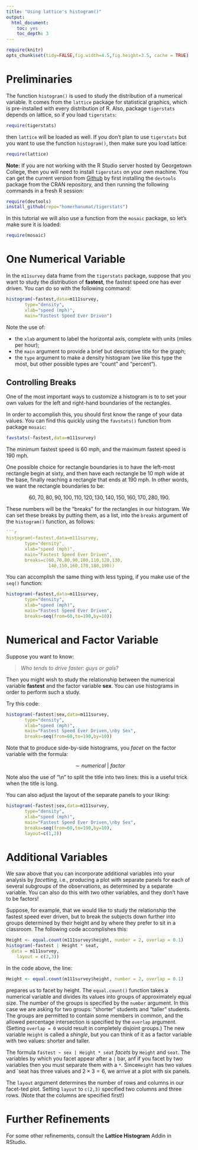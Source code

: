 ```yaml
---
title: "Using lattice's histogram()"
output:
  html_document:
    toc: yes
    toc_depth: 3
---
```


```r
require(knitr)
opts_chunk$set(tidy=FALSE,fig.width=4.5,fig.height=3.5, cache = TRUE)
```

# Preliminaries

The function `histogram()` is used to study the distribution of a numerical variable.  It comes from the `lattice` package for statistical graphics, which is pre-installed with every distribution of R.  Also, package `tigerstats` depends on lattice, so if you load `tigerstats`:

```r
require(tigerstats)
```

then `lattice` will be loaded as well.  If you don't plan to use `tigerstats` but you want to use the function `histogram()`, then make sure you load lattice:

```r
require(lattice)
```


**Note:**  If you are not working with the R Studio server hosted by Georgetown College, then you will need to install `tigerstats` on your own machine.  You can get the current version from [Github](http://github.com) by first installing the `devtools` package from the CRAN repository, and then running the following commands in a fresh R session:

```r
require(devtools)
install_github(repo="homerhanumat/tigerstats")
```

In this tutorial we will also use a function from the `mosaic` package, so let's make sure it is loaded:

```r
require(mosaic)
```


# One Numerical Variable

In the `m11survey` data frame from the `tigerstats` package, suppose that you want to study the distribution of **fastest**, the fastest speed one has ever driven.  You can do so with the following command:



```r
histogram(~fastest,data=m111survey,
       type="density",
       xlab="speed (mph)",
       main="Fastest Speed Ever Driven")
```

Note the use of:

* the `xlab` argument to label the horizontal axis, complete with units (miles per hour);
* the `main` argument to provide a brief but descriptive title for the graph;
* the `type` argument to make a density histogram (we like this type the most, but other possible types are "count" and "percent").

## Controlling Breaks

One of the most important ways to customize a histogram is to to set your own values for the left and right-hand boundaries of the rectangles.

In order to accomplish this, you should first know the range of your data values.  You can find this quickly using the `favstats()` function from package `mosaic`:

```r
favstats(~fastest,data=m111survey)
```

The minimum fastest speed is 60 mph, and the maximum fastest speed is 190 mph.

One possible choice for rectangle boundaries is to have the left-most rectangle begin at sixty, and then have each rectangle be 10 mph wide at the base, finally reaching a rectangle that ends at 190 mph.  In other words, we want the rectangle boundaries to be:

$$60,70,80,90,100,110,120,130,140,150,160,170,280,190.$$

These numbers will be the "breaks" for the rectangles in our histogram.  We can set these breaks by putting them, as a list, into the `breaks` argument of the `histogram()` function, as follows:

```r
```r
histogram(~fastest,data=m111survey,
       type="density",
       xlab="speed (mph)",
       main="Fastest Speed Ever Driven",
       breaks=c(60,70,80,90,100,110,120,130,
                140,150,160,170,180,190))
```


You can accomplish the same thing with less typing, if you make use of the `seq()` function:

```r
histogram(~fastest,data=m111survey,
       type="density",
       xlab="speed (mph)",
       main="Fastest Speed Ever Driven",
       breaks=seq(from=60,to=190,by=10))
```



# Numerical and Factor Variable

Suppose you want to know:

  >*Who tends to drive faster:  guys or gals?*
  
Then you might wish to study the relationship between the numerical variable **fastest** and the factor variable **sex**.  You can use histograms in order to perform such a study.

Try this code:

```r
histogram(~fastest|sex,data=m111survey,
       type="density",
       xlab="speed (mph)",
       main="Fastest Speed Ever Driven,\nby Sex",
       breaks=seq(from=60,to=190,by=10))
```

Note that to produce side-by-side histograms, you *facet* on the factor variable with the formula:

$$\sim numerical\  \vert \ factor$$

Note also the use of "\\n" to split the title into two lines:  this is a useful trick when the title is long.

You can also adjust the layout of the separate panels to your liking:

```r
histogram(~fastest|sex,data=m111survey,
       type="density",
       xlab="speed (mph)",
       main="Fastest Speed Ever Driven,\nby Sex",
       breaks=seq(from=60,to=190,by=10),
       layout=c(1,2))
```

# Additional Variables

We saw above that you can incorporate additional variables into your analysis by *facetting*, i.e., producing a plot with separate panels for each of several subgroups of the observations, as determined by a separate variable.  You can also do this with two other variables, and they don't have to be factors!

Suppose, for example, that we would like to study the relationship the fastest speed ever driven, but to break the subjects down further into groups determined by their height and by where they prefer to sit in a classroom.  The following code accomplishes this:

```r
Height <- equal.count(m111survey$height, number = 2, overlap = 0.1)
histogram(~fastest | Height * seat,
  data = m111survey,
	layout = c(2,3))
```

In the code above, the line:

```r
Height <- equal.count(m111survey$height, number = 2, overlap = 0.1)
```

prepares us to facet by height.  The `equal.count()` function takes a numerical variable and divides its values into groups of approximately equal size.  The number of the groups is specified by the `number` argument.  In this case we are asking for two groups:  "shorter" students and "taller" students.  The groups are permitted to contain some members in common, and the allowed percentage intersection is specified by the `overlap` argument.  (Setting `overlap = 0` would result in completely disjoint groups.)  The new variable `Height` is called a *shingle*, but you can think of it as a factor variable with two values: shorter and taller.

The formula `fastest ~ sex | Height * seat` *facets* by `Height` and `seat`. The variables by which you facet appear after a `|` bar, anf if you facet by two variables then you must separate them with a `*`. Since`Height` has two values and `seat has three values and $2 \times 3 = 6$, we arrive at a plot with six panels.

The `layout` argument determines the number of rows and columns in our facet-ted plot.  Setting `layout` to `c(2,3)` specified two columns and three rows.  (Note that the columns are specified first!)


# Further Refinements

For some other refinements, consult the **Lattice Histogram** Addin in RStudio.

